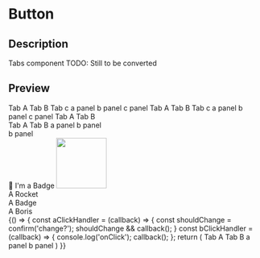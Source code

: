 
<Meta title="Components/Tabs" component={Tabs} />

# Button

## Description

Tabs component
TODO: Still to be converted

## Preview

<Preview>
  <Story name="Default tabs with three options">
    <Tabs initialTab="tab-2">
      <Tabs.TabWrapper>
        <Tabs.Tab tabId="tab-1" style={{ background: 'rgba(255,102,0,0.1)'}}>Tab A</Tabs.Tab>
        <Tabs.Tab tabId="tab-2">Tab B</Tabs.Tab>
        <Tabs.Tab tabId="tab-3">Tab c</Tabs.Tab>
      </Tabs.TabWrapper>
      <Tabs.Panel tabId="tab-1" style={{ background: 'rgba(255,102,0,0.1)'}}>a panel</Tabs.Panel>
      <Tabs.Panel tabId="tab-2">b panel</Tabs.Panel>
      <Tabs.Panel tabId="tab-3">c panel</Tabs.Panel>
    </Tabs>
  </Story>
</Preview>

<Preview>
  <Story name="Three tabs streched">
    <Tabs initialTab="tab-1">
        <Tabs.TabWrapper stretch>
          <Tabs.Tab tabId="tab-1">Tab A</Tabs.Tab>
          <Tabs.Tab tabId="tab-2">Tab B</Tabs.Tab>
          <Tabs.Tab tabId="tab-3">Tab c</Tabs.Tab>
        </Tabs.TabWrapper>
        <Tabs.Panel tabId="tab-1">a panel</Tabs.Panel>
        <Tabs.Panel tabId="tab-2">b panel</Tabs.Panel>
        <Tabs.Panel tabId="tab-3">c panel</Tabs.Panel>
      </Tabs>
  </Story>
</Preview>

<Preview>
  <Story name="Nested tabs">
    <Tabs initialTab="tab-1">
      <Tabs.TabWrapper stretch>
        <Tabs.Tab tabId="tab-1">Tab A</Tabs.Tab>
        <Tabs.Tab tabId="tab-2">Tab B</Tabs.Tab>
      </Tabs.TabWrapper>
      <Tabs.Panel tabId="tab-1">
        <div>
          <Tabs initialTab="nested-tab-1">
            <Tabs.TabWrapper>
              <Tabs.Tab tabId="nested-tab-1">Tab A</Tabs.Tab>
              <Tabs.Tab tabId="nested-tab-2">Tab B</Tabs.Tab>
            </Tabs.TabWrapper>
            <Tabs.Panel tabId="nested-tab-1">a panel</Tabs.Panel>
            <Tabs.Panel tabId="nested-tab-2">b panel</Tabs.Panel>
          </Tabs>
        </div>
      </Tabs.Panel>
      <Tabs.Panel tabId="tab-2">b panel</Tabs.Panel>
    </Tabs>
  </Story>
</Preview>

<Preview>
  <Story name="Fun with Tabs strached">
    <div style={{ border: '3px solid yellow', padding: '8px' }}>
      <Tabs initialTab="tab-1">
        <div style={{ border: '3px solid green', minHeight: '600px', padding: '8px' }}>
          <div style={{ border: '3px solid blue', padding: '8px' }}>
          <Tabs.TabWrapper stretch>
            <Tabs.Tab tabId="tab-1">🚀</Tabs.Tab>
            <Tabs.Tab tabId="tab-2"><Badge color="#ff0" background="#f60">I'm a Badge</Badge></Tabs.Tab>
            <Tabs.Tab tabId="tab-3"><img src="https://i2-prod.mirror.co.uk/incoming/article5657868.ece/ALTERNATES/s1200b/Boris-Johnson.jpg" width="100px" /></Tabs.Tab>
          </Tabs.TabWrapper>
          </div>
          <div style={{ border: '3px solid red', display: 'flex', flex: '1 1 0px', flexDirection: 'column', height: '300px', padding: '8px' }}>
            <Tabs.Panel tabId="tab-1"><div style={{ padding: '8px' }}>A Rocket</div></Tabs.Panel>
            <Tabs.Panel tabId="tab-2"><div style={{ padding: '80px' }}>A Badge</div></Tabs.Panel>
            <Tabs.Panel tabId="tab-3"><div style={{ display: 'flex', justifyContent: 'center', alignItems: 'center', border: '3px dotted green', width: '100%' }}>A Boris</div></Tabs.Panel>
          </div>
        </div>
      </Tabs>
    </div>
  </Story>
</Preview>

<Preview>
  <Story name="tabs with before change handler">
    {() => {
      const aClickHandler = (callback) => {
        const shouldChange = confirm('change?');
        shouldChange && callback();
      }
      const bClickHandler = (callback) => {
        console.log('onClick');
        callback();
      };
      return (
        <Tabs initialTab="tab-2">
          <Tabs.TabWrapper>
            <Tabs.Tab tabId="tab-1" beforeOnChange={aClickHandler} style={{ background: 'rgba(255,102,0,0.1)'}}>Tab A</Tabs.Tab>
            <Tabs.Tab tabId="tab-2" beforeOnChange={bClickHandler}>Tab B</Tabs.Tab>
          </Tabs.TabWrapper>
          <Tabs.Panel tabId="tab-1" style={{ background: 'rgba(255,102,0,0.1)'}}>a panel</Tabs.Panel>
          <Tabs.Panel tabId="tab-2">b panel</Tabs.Panel>
        </Tabs>
      )
    }}
  </Story>
</Preview>